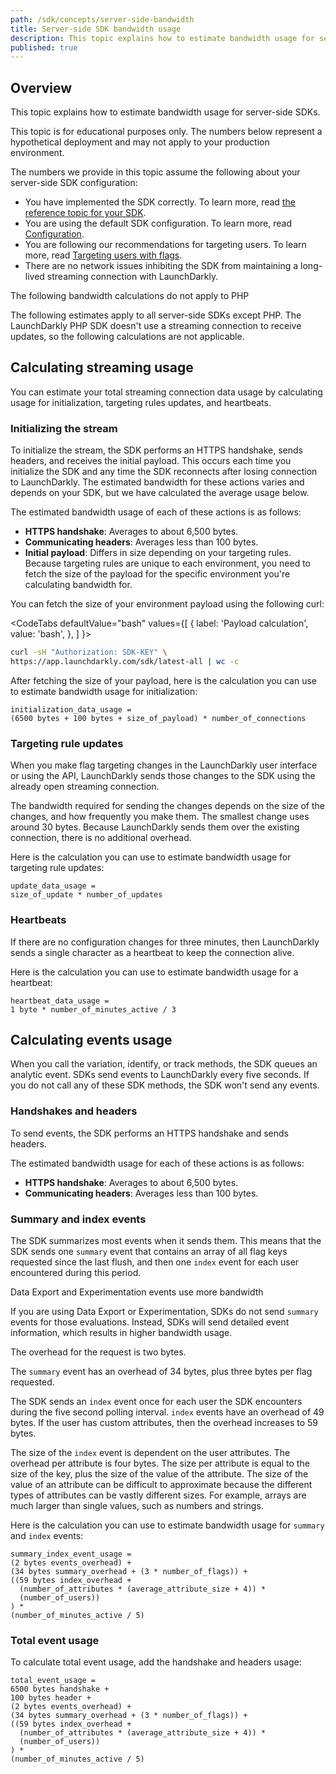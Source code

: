 ```yaml
---
path: /sdk/concepts/server-side-bandwidth
title: Server-side SDK bandwidth usage
description: This topic explains how to estimate bandwidth usage for server-side SDKs.
published: true
---
```


## Overview

This topic explains how to estimate bandwidth usage for server-side SDKs.

This topic is for educational purposes only. The numbers below represent a hypothetical deployment and may not apply to your production environment. 

The numbers we provide in this topic assume the following about your server-side SDK configuration:
- You have implemented the SDK correctly. To learn more, read [the reference topic for your SDK](/sdk/server-side).
- You are using the default SDK configuration. To learn more, read [Configuration](/sdk/features/config).
- You are following our recommendations for targeting users. To learn more, read [Targeting users with flags](/home/flags/targeting-users).
- There are no network issues inhibiting the SDK from maintaining a long-lived streaming connection with LaunchDarkly.

<Callout intent="info">
<CalloutTitle>The following bandwidth calculations do not apply to PHP</CalloutTitle>
<CalloutDescription>

The following estimates apply to all server-side SDKs except PHP. The LaunchDarkly PHP SDK doesn't use a streaming connection to receive updates, so the following calculations are not applicable.

</CalloutDescription>
</Callout>

## Calculating streaming usage

You can estimate your total streaming connection data usage by calculating usage for initialization, targeting rules updates, and heartbeats.

### Initializing the stream

To initialize the stream, the SDK performs an HTTPS handshake, sends headers, and receives the initial payload. This occurs each time you initialize the SDK and any time the SDK reconnects after losing connection to LaunchDarkly. The estimated bandwidth for these actions varies and depends on your SDK, but we have calculated the average usage below.

The estimated bandwidth usage of each of these actions is as follows:
- **HTTPS handshake**: Averages to about 6,500 bytes.
- **Communicating headers**: Averages less than 100 bytes.
- **Initial payload**: Differs in size depending on your targeting rules. Because targeting rules are unique to each environment, you need to fetch the size of the payload for the specific environment you're calculating bandwidth for.

You can fetch the size of your environment payload using the following curl:

<CodeTabs
  defaultValue="bash"
  values={[
    { label: 'Payload calculation', value: 'bash', },
  ]
}>
<CodeTabItem value="bash">

```bash
curl -sH "Authorization: SDK-KEY" \
https://app.launchdarkly.com/sdk/latest-all | wc -c  
```

</CodeTabItem>
</CodeTabs>

After fetching the size of your payload, here is the calculation you can use to estimate bandwidth usage for initialization:

```
initialization_data_usage = 
(6500 bytes + 100 bytes + size_of_payload) * number_of_connections
```

### Targeting rule updates

When you make flag targeting changes in the LaunchDarkly user interface or using the API, LaunchDarkly sends those changes to the SDK using the already open streaming connection. 

The bandwidth required for sending the changes depends on the size of the changes, and how frequently you make them. The smallest change uses around 30 bytes. Because LaunchDarkly sends them over the existing connection, there is no additional overhead.

Here is the calculation you can use to estimate bandwidth usage for targeting rule updates:

```
update_data_usage = 
size_of_update * number_of_updates
```

### Heartbeats

If there are no configuration changes for three minutes, then LaunchDarkly sends a single character as a heartbeat to keep the connection alive.

Here is the calculation you can use to estimate bandwidth usage for a heartbeat:

```
heartbeat_data_usage = 
1 byte * number_of_minutes_active / 3
```

## Calculating events usage

When you call the variation, identify, or track methods, the SDK queues an analytic event. SDKs send events to LaunchDarkly every five seconds. If you do not call any of these SDK methods, the SDK won't send any events.

### Handshakes and headers

To send events, the SDK performs an HTTPS handshake and sends headers.

The estimated bandwidth usage for each of these actions is as follows:
- **HTTPS handshake**: Averages to about 6,500 bytes.
- **Communicating headers**: Averages less than 100 bytes.

### Summary and index events

The SDK summarizes most events when it sends them. This means that the SDK sends one `summary` event that contains an array of all flag keys requested since the last flush, and then one `index` event for each user encountered during this period.

<Callout intent="info">
<CalloutTitle>Data Export and Experimentation events use more bandwidth</CalloutTitle>
<CalloutDescription>

If you are using Data Export or Experimentation, SDKs do not send `summary` events for those evaluations. Instead, SDKs will send detailed event information, which results in higher bandwidth usage.

</CalloutDescription>
</Callout>

The overhead for the request is two bytes.

The `summary` event has an overhead of 34 bytes, plus three bytes per flag requested.

The SDK sends an `index` event once for each user the SDK encounters during the five second polling interval. `index` events have an overhead of 49 bytes. If the user has custom attributes, then the overhead increases to 59 bytes.

The size of the `index` event is dependent on the user attributes. The overhead per attribute is four bytes. The size per attribute is equal to the size of the key, plus the size of the value of the attribute. The size of the value of an attribute can be difficult to approximate because the different types of attributes can be vastly different sizes. For example, arrays are much larger than single values, such as numbers and strings.

Here is the calculation you can use to estimate bandwidth usage for `summary` and `index` events:

```
summary_index_event_usage = 
(2 bytes events_overhead) + 
(34 bytes summary_overhead + (3 * number_of_flags)) + 
((59 bytes index_overhead + 
  (number_of_attributes * (average_attribute_size + 4)) * 
  (number_of_users))
) * 
(number_of_minutes_active / 5)
```

### Total event usage

To calculate total event usage, add the handshake and headers usage:

```
total_event_usage = 
6500 bytes handshake + 
100 bytes header + 
(2 bytes events_overhead) + 
(34 bytes summary_overhead + (3 * number_of_flags)) + 
((59 bytes index_overhead + 
  (number_of_attributes * (average_attribute_size + 4)) * 
  (number_of_users))
) * 
(number_of_minutes_active / 5)
```